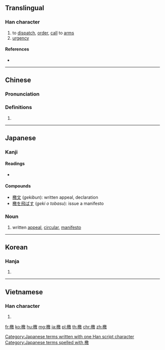 ==Translingual==

===Han character===
{{Han char|rn=75|rad=木|as=13|sn=17|four=48940|canj=DHSK|ids=⿰木敫}}

# to [[dispatch]], [[order]], [[call]] to [[arm]]s
# [[urgency]]

====References====
* {{Han ref|kx=0556.070|dkj=15639|dj=0945.270|hdz=21302.140|uh=6A84|ud=27268|bh=C0CA|bd=49354}}

----

==Chinese==
{{zh-forms}}

===Pronunciation===
{{zh-pron
|m=xí
|c=hat6
|mc=y
|oc=y
|ma=
|cat=v,n
}}

===Definitions===
# {{rfdef|lang=zh}}

----

==Japanese==

===Kanji===
{{ja-kanji|grade=|rs=木13}}

====Readings====
* {{ja-readings|on=[[けき]] (''keki'')|kun=[[げきする]] ([[檄する]], ''geki''), [[ふれぶみ]] (''furebumi'')}}

====Compounds====
* [[檄文]] (''gekibun''): written appeal, declaration
* [[檄を飛ばす]] (''geki o tobasu''): issue a manifesto

===Noun===
{{ja-noun|げき}}

# written [[appeal]], [[circular]], [[manifesto]]

[[Category:Japanese terms written with one Han script character]]
[[Category:Japanese terms spelled with 檄]]

----

==Korean==

===Hanja===
{{ko-hanja|hangeul=격|eumhun=|rv=gyeok|mr=kyŏk|y=kyek}}

# {{defn|lang=ko|sort=木13}}

----

==Vietnamese==

===Han character===
{{vi-readings|rs=木13| hanviet = hịch}}

# {{defn|lang=vi|sort=木13}}

[[fr:檄]]
[[ko:檄]]
[[hu:檄]]
[[mg:檄]]
[[ja:檄]]
[[pl:檄]]
[[th:檄]]
[[chr:檄]]
[[zh:檄]]